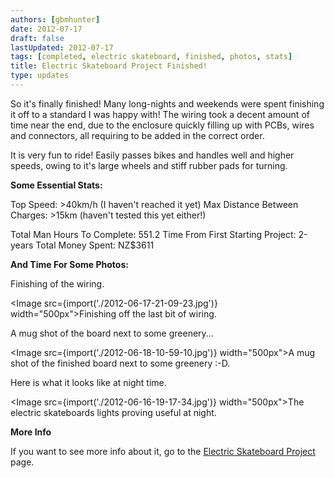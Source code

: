 ```yaml
---
authors: [gbmhunter]
date: 2012-07-17
draft: false
lastUpdated: 2012-07-17
tags: [completed, electric skateboard, finished, photos, stats]
title: Electric Skateboard Project Finished!
type: updates
---
```


So it's finally finished! Many long-nights and weekends were spent finishing it off to a standard I was happy with! The wiring took a decent amount of time near the end, due to the enclosure quickly filling up with PCBs, wires and connectors, all requiring to be added in the correct order.

It is very fun to ride! Easily passes bikes and handles well and higher speeds, owing to it's large wheels and stiff rubber pads for turning.

**Some Essential Stats:**

Top Speed: >40km/h (I haven't reached it yet)
Max Distance Between Charges: >15km (haven't tested this yet either!)

Total Man Hours To Complete: 551.2
Time From First Starting Project: 2-years
Total Money Spent:  NZ$3611

**And Time For Some Photos:**

Finishing of the wiring.

<Image src={import('./2012-06-17-21-09-23.jpg')} width="500px">Finishing off the last bit of wiring.</Image>

A mug shot of the board next to some greenery...

<Image src={import('./2012-06-18-10-59-10.jpg')} width="500px">A mug shot of the finished board next to some greenery :-D.</Image>

Here is what it looks like at night time.

<Image src={import('./2012-06-16-19-17-34.jpg')} width="500px">The electric skateboards lights proving useful at night.</Image>

**More Info**

If you want to see more info about it, go to the [Electric Skateboard Project](/electronics/projects/electric-skateboard) page.
